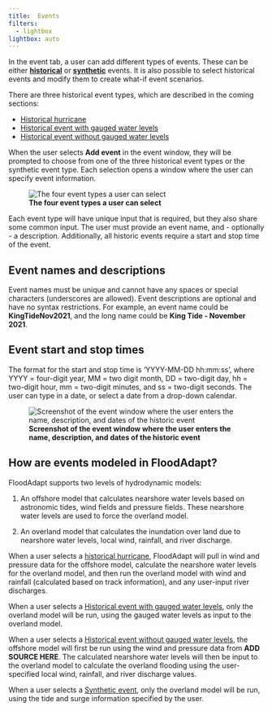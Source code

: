 ```yaml
---
title: 	Events
filters:
  - lightbox
lightbox: auto
---
```



In the event tab, a user can add different types of events. These can be either [**historical**](historic_events/index.qmd) or [**synthetic**](synthetic_events.qmd) events. It is also possible to select historical events and modify them to create what-if event scenarios. 

There are three historical event types, which are described in the coming sections:

* [Historical hurricane](historic_events/historic_events_hurricane.qmd)
* [Historical event with gauged water levels](historic_events/historic_events_gauged.qmd)
* [Historical event without gauged water levels](historic_events/historic_events_ungauged.qmd)

 When the user selects **Add event** in the event window, they will be prompted to choose from one of the three historical event types or the synthetic event type. Each selection opens a window where the user can specify event information. 

 ![**The four event types a user can select**](../../_static/images/eventTypeSelector.png){#fig-eventSelector}
 
 Each event type will have unique input that is required, but they also share some common input. The user must provide an event name, and - optionally - a description. Additionally, all historic events require a start and stop time of the event.
 
::: {.callout-note}
## Event names and descriptions
Event names must be unique and cannot have any spaces or special characters (underscores are allowed). Event descriptions are optional and have no syntax restrictions. For example, an event name could be **KingTideNov2021**, and the long name could be **King Tide - November 2021**.
:::

::: {.callout-note}
## Event start and stop times
The format for the start and stop time is 'YYYY-MM-DD hh:mm:ss', where YYYY = four-digit year, MM = two digit month, DD = two-digit day, hh = two-digit hour, mm = two-digit minutes, and ss = two-digit seconds. The user can type in a date, or select a date from a drop-down calendar.
:::




![**Screenshot of the event window where the user enters the name, description, and dates of the historic event**](../../_static/images/event_name_date_entry.png){#fig-historicEvent_name_date}

## How are events modeled in FloodAdapt?
FloodAdapt supports two levels of hydrodynamic models:

(1) An offshore model that calculates nearshore water levels based on astronomic tides, wind fields and pressure fields. These nearshore water levels are used to force the overland model.

(2) An overland model that calculates the inundation over land due to nearshore water levels, local wind, rainfall, and river discharge. 

When a user selects a [historical hurricane](historic_events_hurricane.qmd), FloodAdapt will pull in wind and pressure data for the offshore model, calculate the nearshore water levels for the overland model, and then run the overland model with wind and rainfall (calculated based on track information), and any user-input river discharges. 

When a user selects a [Historical event with gauged water levels](historic_events_gauged.qmd), only the overland model will be run, using the gauged water levels as input to the overland model. 

When a user selects a [Historical event without gauged water levels](historic_events_ungauged.qmd), the offshore model will first be run using the wind and pressure data from **ADD SOURCE HERE**. The calculated nearshore water levels will then be input to the overland model to calculate the overland flooding using the user-specified local wind, rainfall, and river discharge values. 

When a user selects a [Synthetic event](synthetic_events.qmd), only the overland model will be run, using the tide and surge information specified by the user. 